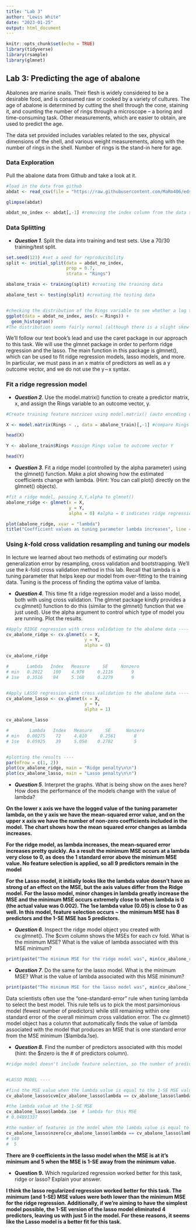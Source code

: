 ```yaml
---
title: "Lab 3"
author: "Lewis White"
date: "2023-01-25"
output: html_document
---
```


```r
knitr::opts_chunk$set(echo = TRUE)
library(tidyverse)
library(rsample)
library(glmnet)
```

## Lab 3: Predicting the age of abalone

Abalones are marine snails. Their flesh is widely considered to be a desirable food, and is consumed raw or cooked by a variety of cultures. The age of abalone is determined by cutting the shell through the cone, staining it, and counting the number of rings through a microscope -- a boring and time-consuming task. Other measurements, which are easier to obtain, are used to predict the age.

The data set provided includes variables related to the sex, physical dimensions of the shell, and various weight measurements, along with the number of rings in the shell. Number of rings is the stand-in here for age.

### Data Exploration

Pull the abalone data from Github and take a look at it.

```r
#load in the data from github
abdat <- read_csv(file = "https://raw.githubusercontent.com/MaRo406/eds-232-machine-learning/main/data/abalone-data.csv")

glimpse(abdat)

abdat_no_index <- abdat[,-1] #removing the index column from the data set
```

### Data Splitting

-   ***Question 1***. Split the data into training and test sets. Use a 70/30 training/test split.

```r

set.seed(123) #set a seed for reproducibility
split <- initial_split(data = abdat_no_index,
                       prop = 0.7, 
                       strata = "Rings")

abalone_train <- training(split) #creating the training data

abalone_test <- testing(split) #creating the testing data


#checking the distribution of the Rings variable to see whether a log transformation should be applied. 
ggplot(data = abdat_no_index, aes(x = Rings)) +
  geom_histogram() 
#The distribution seems fairly normal (although there is a slight skew to the right), so keeping it as is should be okay. 
```

We'll follow our text book's lead and use the caret package in our approach to this task. We will use the glmnet package in order to perform ridge regression and the lasso. The main function in this package is glmnet(), which can be used to fit ridge regression models, lasso models, and more. In particular, we must pass in an x matrix of predictors as well as a y outcome vector, and we do not use the y∼x syntax.



### Fit a ridge regression model

-   ***Question 2***. Use the model.matrix() function to create a predictor matrix, x, and assign the Rings variable to an outcome vector, y.

```r
#Create training feature matrices using model.matrix() (auto encoding of categorical variables)

X <- model.matrix(Rings ~ ., data = abalone_train)[,-1] #compare Rings to all other predictors in the data. [,-1] removes the intercept variable.

head(X)

Y <- abalone_train$Rings #assign Rings value to outcome vector Y

head(Y)
```


-   ***Question 3***. Fit a ridge model (controlled by the alpha parameter) using the glmnet() function. Make a plot showing how the estimated coefficients change with lambda. (Hint: You can call plot() directly on the glmnet() objects).

```r
#fit a ridge model, passing X,Y,alpha to glmnet()
abalone_ridge <- glmnet(x = X, 
                        y = Y, 
                        alpha = 0) #alpha = 0 indicates ridge regression 

plot(abalone_ridge, xvar = "lambda")
title("Coefficient values as tuning parameter lambda increases", line = 3)
```


### Using *k*-fold cross validation resampling and tuning our models

In lecture we learned about two methods of estimating our model's generalization error by resampling, cross validation and bootstrapping. We'll use the *k*-fold cross validation method in this lab. Recall that lambda is a tuning parameter that helps keep our model from over-fitting to the training data. Tuning is the process of finding the optima value of lamba.


-   ***Question 4***. This time fit a ridge regression model and a lasso model, both with using cross validation. The glmnet package kindly provides a cv.glmnet() function to do this (similar to the glmnet() function that we just used). Use the alpha argument to control which type of model you are running. Plot the results.

```r
#Apply RIDGE regression with cross validation to the abalone data ----
cv_abalone_ridge <- cv.glmnet(x = X,  
                              y = Y, 
                              alpha = 0)

cv_abalone_ridge

#       Lambda   Index   Measure     SE     Nonzero
# min   0.2012    100    4.978     0.2116       9
# 1se   0.3516    94     5.168     0.2279       9


#Apply LASSO regression with cross validation to the abalone data ----
cv_abalone_lasso <- cv.glmnet(x = X,  
                              y = Y, 
                              alpha = 1)

cv_abalone_lasso

#        Lambda   Index   Measure     SE      Nonzero
# min   0.00275    72     4.810     0.2561       8
# 1se   0.05925    39     5.058    0.2782        5


#plotting the results ----
par(mfrow = c(1, 2))
plot(cv_abalone_ridge, main = "Ridge penalty\n\n")  
plot(cv_abalone_lasso, main = "Lasso penalty\n\n") 
```


-   ***Question 5***. Interpret the graphs. What is being show on the axes here? How does the performance of the models change with the value of lambda?

**On the lower x axis we have the logged value of the tuning parameter lambda, on the y axis we have the mean-squared error value, and on the upper x axis we have the number of non-zero coefficients included in the model. The chart shows how the mean squared error changes as lambda increases.**

**For the ridge model, as lambda increases, the mean-squared error increases pretty quickly. As a result the minimum MSE occurs at a lambda very close to 0, as does the 1 standard error above the minimum MSE value. No feature selection is applied, so all 9 predictors remain in the model**

**For the Lasso model, it initially looks like the lambda value doesn't have as strong of an effect on the MSE, but the axis values differ from the Ridge model. For the lasso model, minor changes in lambda greatly increase the MSE and the minimum MSE occurs extremely close to when lambda is 0 (the actual value was 0.002). The 1se lambda value (0.05) is close to 0 as well. In this model, feature selection occurs ~ the minimum MSE has 8 predictors and the 1-SE MSE has 5 predictors.**

-   ***Question 6***. Inspect the ridge model object you created with cv.glmnet(). The \$cvm column shows the MSEs for each cv fold. What is the minimum MSE? What is the value of lambda associated with this MSE minimum?

```r
print(paste("The minimum MSE for the ridge model was", min(cv_abalone_ridge$cvm), "and it occured at a lambda value of", min(cv_abalone_ridge$lambda)))
```

-   ***Question 7***. Do the same for the lasso model. What is the minimum MSE? What is the value of lambda associated with this MSE minimum?

```r
print(paste("The minimum MSE for the lasso model was", min(cv_abalone_lasso$cvm), "and it occured at a lambda value of", min(cv_abalone_lasso$lambda)))
```

Data scientists often use the "one-standard-error" rule when tuning lambda to select the best model. This rule tells us to pick the most parsimonious model (fewest number of predictors) while still remaining within one standard error of the overall minimum cross validation error. The cv.glmnet() model object has a column that automatically finds the value of lambda associated with the model that produces an MSE that is one standard error from the MSE minimum (\$lambda.1se).

-   ***Question 8.*** Find the number of predictors associated with this model (hint: the \$nzero is the \# of predictors column).

```r
#ridge model doesn't include feature selection, so the number of predictors at the 1-SE value is still 10. 


#LASSO MODEL ----

#find the MSE value when the lambda value is equal to the 1-SE MSE value. 
cv_abalone_lasso$cvm[cv_abalone_lasso$lambda == cv_abalone_lasso$lambda.1se] # 5.041068

#the lambda value at the 1-SE MSE
cv_abalone_lasso$lambda.1se  # lambda for this MSE
# 0.04891337

#the number of features in the model when the lambda value is equal to the 1-SE MSE lambda value
cv_abalone_lasso$nzero[cv_abalone_lasso$lambda == cv_abalone_lasso$lambda.1se] 
# s40 
#  5
```

**There are 9 coefficients in the lasso model when the MSE is at it's minimum and 5 when the MSE is 1-SE away from the minimum value.**

-   **Question 9.** Which regularized regression worked better for this task, ridge or lasso? Explain your answer.

**I think the lasso regularized regression worked better for this task. The minimum (and 1-SE) MSE values were both lower than the minimum MSE for the ridge regression. Additionally, if we're aiming to have the simplest model possible, the 1-SE version of the lasso model eliminated 4 predictors, leaving us with just 5 in the model. For these reasons, it seems like the Lasso model is a better fit for this task.**
